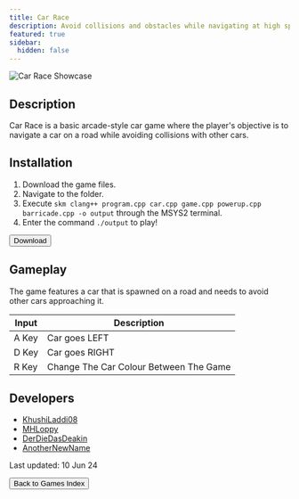 ```yaml
---
title: Car Race
description: Avoid collisions and obstacles while navigating at high speed!
featured: true
sidebar:
  hidden: false
---
```


![Car Race Showcase](/gifs/games-showcase/car-race-showcase.gif)

## Description

Car Race is a basic arcade-style car game where the player's objective is to navigate a car on a road while avoiding collisions with other cars.

## Installation

1. Download the game files.
2. Navigate to the folder.
3. Execute `skm clang++ program.cpp car.cpp game.cpp powerup.cpp barricade.cpp -o output` through the MSYS2 terminal.
4. Enter the command `./output` to play!

<div class="centered-button-container">
  <button
    class="custom-button"
    onclick="window.open('https://download-directory.github.io?url=https://github.com/thoth-tech/arcade-games/tree/main/games/car-race', '_blank')">
    Download
  </button>
</div>

## Gameplay

The game features a car that is spawned on a road and needs to avoid other cars approaching it.

| Input | Description |
| --- | ----------- |
| A Key | Car goes LEFT |
| D Key | Car goes RIGHT |
| R Key | Change The Car Colour Between The Game |

## Developers
- [KhushiLaddi08](https://github.com/KhushiLaddi08) 
- [MHLoppy](https://github.com/MHLoppy)
- [DerDieDasDeakin](https://github.com/DerDieDasDeakin)
- [AnotherNewName](https://github.com/AnotherNewName)

Last updated: 10 Jun 24

<div class="centered-button-container">
  <button
    class="custom-button"
    onclick="location.href='/games'">
    Back to Games Index
  </button>
</div>